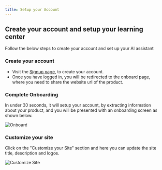 ```yaml
---
title: Setup your Account
---
```



## Create your account and setup your learning center

Follow the below steps to create your account and set up your AI assistant

<Steps>

### Create your account

- Visit the [Signup page](https://auth.torqbit.com/signup), to create your account.
- Once you have logged in, you will be redirected to the onboard page, where you need to share the website url of the product.

### Complete Onboarding

In under 30 seconds, it will setup your account, by extracting information about your product, and you will be presented with an onboarding screen as
shown below.

![Onboard](/img/docs/setup-site/onboard.png)

### Customize your site

Click on the "Customize your Site" section and here you can update the site title, description and logos.

![Customize Site](/img/docs/setup-site/customize-site.png)

</Steps>
